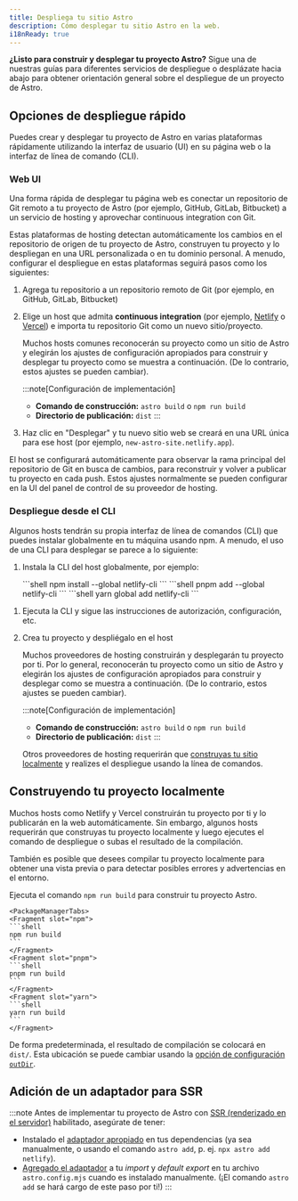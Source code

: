 ```yaml
---
title: Despliega tu sitio Astro
description: Cómo desplegar tu sitio Astro en la web.
i18nReady: true
---
```


**¿Listo para construir y desplegar tu proyecto Astro?** Sigue una de nuestras guías para diferentes servicios de despliegue o desplázate hacia abajo para obtener orientación general sobre el despliegue de un proyecto de Astro.

<DeployGuidesNav />

## Opciones de despliegue rápido

Puedes crear y desplegar tu proyecto de Astro en varias plataformas rápidamente utilizando la interfaz de usuario (UI) en su página web o la interfaz de línea de comando (CLI).

### Web UI

Una forma rápida de desplegar tu página web es conectar un repositorio de Git remoto a tu proyecto de Astro (por ejemplo, GitHub, GitLab, Bitbucket) a un servicio de hosting y aprovechar continuous integration con Git.

Estas plataformas de hosting detectan automáticamente los cambios en el repositorio de origen de tu proyecto de Astro, construyen tu proyecto y lo despliegan en una URL personalizada o en tu dominio personal. A menudo, configurar el despliegue en estas plataformas seguirá pasos como los siguientes:

1. Agrega tu repositorio a un repositorio remoto de Git (por ejemplo, en GitHub, GitLab, Bitbucket)

1. Elige un host que admita **continuous integration** (por ejemplo, [Netlify](/es/guides/deploy/netlify/) o [Vercel](/es/guides/deploy/vercel/)) e importa tu repositorio Git como un nuevo sitio/proyecto.

    Muchos hosts comunes reconocerán su proyecto como un sitio de Astro y elegirán los ajustes de configuración apropiados para construir y desplegar tu proyecto como se muestra a continuación. (De lo contrario, estos ajustes se pueden cambiar).

    :::note[Configuración de implementación]
    - **Comando de construcción:** `astro build` o `npm run build`
    - **Directorio de publicación:** `dist`
    :::

1. Haz clic en "Desplegar" y tu nuevo sitio web se creará en una URL única para ese host (por ejemplo, `new-astro-site.netlify.app`).


El host se configurará automáticamente para observar la rama principal del repositorio de Git en busca de cambios, para reconstruir y volver a publicar tu proyecto en cada push. Estos ajustes normalmente se pueden configurar en la UI del panel de control de su proveedor de hosting.

### Despliegue desde el CLI

Algunos hosts tendrán su propia interfaz de línea de comandos (CLI) que puedes instalar globalmente en tu máquina usando npm. A menudo, el uso de una CLI para desplegar se parece a lo siguiente:

1. Instala la CLI del host globalmente, por ejemplo:

    <PackageManagerTabs>
    <Fragment slot="npm">
    ```shell
    npm install --global netlify-cli
    ```
    </Fragment>
    <Fragment slot="pnpm">
    ```shell
    pnpm add --global netlify-cli
    ```
    </Fragment>
    <Fragment slot="yarn">
    ```shell
    yarn global add netlify-cli
    ```
    </Fragment>
  </PackageManagerTabs>

1. Ejecuta la CLI y sigue las instrucciones de autorización, configuración, etc.

1. Crea tu proyecto y despliégalo en el host

    Muchos proveedores de hosting construirán y desplegarán tu proyecto por ti. Por lo general, reconocerán tu proyecto como un sitio de Astro y elegirán los ajustes de configuración apropiados para construir y desplegar como se muestra a continuación. (De lo contrario, estos ajustes se pueden cambiar).

    :::note[Configuración de implementación]
    - **Comando de construcción:** `astro build` o `npm run build`
    - **Directorio de publicación:** `dist`
    :::


    Otros proveedores de hosting requerirán que [construyas tu sitio localmente](#construyendo-tu-proyecto-localmente) y realizes el despliegue usando la línea de comandos.

## Construyendo tu proyecto localmente

Muchos hosts como Netlify y Vercel construirán tu proyecto por ti y lo publicarán en la web automáticamente. Sin embargo, algunos hosts requerirán que construyas tu proyecto localmente y luego ejecutes el comando de despliegue o subas el resultado de la compilación.

También es posible que desees compilar tu proyecto localmente para obtener una vista previa o para detectar posibles errores y advertencias en el entorno.

Ejecuta el comando `npm run build` para construir tu proyecto Astro.

    <PackageManagerTabs>
    <Fragment slot="npm">
    ```shell
    npm run build
    ```
    </Fragment>
    <Fragment slot="pnpm">
    ```shell
    pnpm run build
    ```
    </Fragment>
    <Fragment slot="yarn">
    ```shell
    yarn run build
    ```
    </Fragment>
  </PackageManagerTabs>

De forma predeterminada, el resultado de compilación se colocará en `dist/`. Esta ubicación se puede cambiar usando la [opción de configuración `outDir`](/es/reference/configuration-reference/#outdir).

## Adición de un adaptador para SSR

:::note
Antes de implementar tu proyecto de Astro con [SSR (renderizado en el servidor)](/es/guides/server-side-rendering/) habilitado, asegúrate de tener:

- Instalado el [adaptador apropiado](/es/guides/server-side-rendering/) en tus dependencias (ya sea manualmente, o usando el comando `astro add`, p. ej. `npx astro add netlify`).
- [Agregado el adaptador](/es/reference/configuration-reference/#adapter) a tu *import* y *default export* en tu archivo `astro.config.mjs` cuando es instalado manualmente. (¡El comando `astro add` se hará cargo de este paso por ti!)
:::

